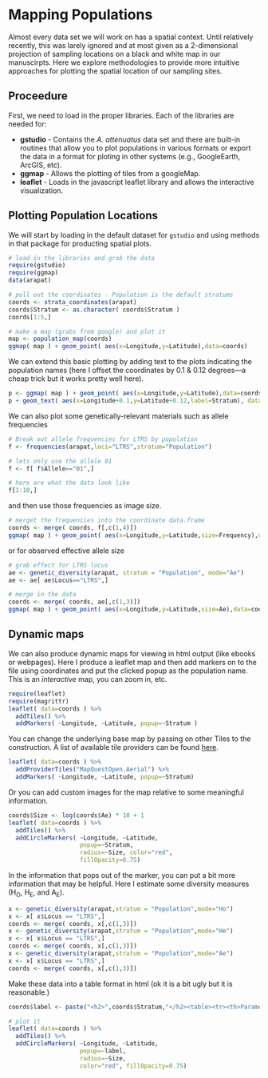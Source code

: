 # Mapping Populations

Almost every data set we will work on has a spatial context.  Until relatively recently, this was larely ignored and at most given as a 2-dimensional projection of sampling locations on a black and white map in our manuscirpts.  Here we explore methodologies to provide more intuitive approaches for plotting the spatial location of our sampling sites.

## Proceedure

First, we need to load in the proper libraries. Each of the libraries are needed for:

 - **gstudio** - Contains the *A. attenuatus* data set and there are built-in routines that allow you to plot populations in various formats or export the data in a format for ploting in other systems (e.g., GoogleEarth, ArcGIS, etc).
 - **ggmap** - Allows the plotting of tiles from a googleMap.
 - **leaflet** - Loads in the javascript leaflet library and allows the interactive visualization.



## Plotting Population Locations

We will start by loading in the default dataset for `gstudio` and using methods in that package for producting spatial plots.

```r
# load in the libraries and grab the data
require(gstudio)
require(ggmap)
data(arapat)

# pull out the coordinates - Population is the default stratums
coords <- strata_coordinates(arapat)
coords$Stratum <- as.character( coords$Stratum )
coords[1:5,]

# make a map (grabs from google) and plot it
map <- population_map(coords)
ggmap( map ) + geom_point( aes(x=Longitude,y=Latitude),data=coords)
```

We can extend this basic plotting by adding text to the plots indicating the population names (here I offset the coordinates by 0.1 & 0.12 degrees—a cheap trick but it works pretty well here).

```r
p <- ggmap( map ) + geom_point( aes(x=Longitude,y=Latitude),data=coords) 
p + geom_text( aes(x=Longitude+0.1,y=Latitude+0.12,label=Stratum), data=coords)
```

We can also plot some genetically-relevant materials such as allele frequencies

```r
# Break out allele frequencies for LTRS by population 
f <- frequencies(arapat,loci="LTRS",stratum="Population")

# lets only use the allele 01 
f <- f[ f$Allele=="01",]

# here are what the data look like
f[1:10,]
```

and then use those frequencies as image size.

```r
# merget the frequencies into the coordinate data.frame
coords <- merge( coords, f[,c(1,4)])
ggmap( map ) + geom_point( aes(x=Longitude,y=Latitude,size=Frequency),data=coords)
```

or for observed effective allele size

```r
# grab effect for LTRS locus
ae <- genetic_diversity(arapat, stratum = "Population", mode="Ae")
ae <- ae[ ae$Locus=="LTRS",]

# merge in the data
coords <- merge( coords, ae[,c(1,3)])
ggmap( map ) + geom_point( aes(x=Longitude,y=Latitude,size=Ae),data=coords)
```




## Dynamic maps

We can also produce dynamic maps for viewing in html output (like ebooks or webpages).  Here I produce a leaflet map and then add markers on to the file using coordinates and put the clicked popup as the population name.  This is an *interactive* map, you can zoom in, etc.

```r
require(leaflet)
require(magrittr)
leaflet( data=coords ) %>% 
  addTiles() %>% 
  addMarkers( ~Longitude, ~Latitude, popup=~Stratum )
```

You can change the underlying base map by passing on other Tiles to the construction.  A list of available tile providers can be found [here](http://leaflet-extras.github.io/leaflet-providers/preview/index.html).

```r
leaflet( data=coords ) %>% 
  addProviderTiles("MapQuestOpen.Aerial") %>% 
  addMarkers( ~Longitude, ~Latitude, popup=~Stratum)
```

Or you can add custom images for the map relative to some meaningful information.

```r
coords$Size <- log(coords$Ae) * 10 + 1
leaflet( data=coords ) %>%  
  addTiles() %>% 
  addCircleMarkers( ~Longitude, ~Latitude, 
                    popup=~Stratum, 
                    radius=~Size, color="red", 
                    fillOpacity=0.75) 
```


In the information that pops out of the marker, you can put a bit more information that may be helpful. Here I estimate some diversity measures (H<sub>O</sub>, H<sub>E</sub>, and A<sub>E</sub>).

```r
x <- genetic_diversity(arapat,stratum = "Population",mode="Ho")
x <- x[ x$Locus == "LTRS",]
coords <- merge( coords, x[,c(1,3)])
x <- genetic_diversity(arapat,stratum = "Population",mode="He")
x <- x[ x$Locus == "LTRS",]
coords <- merge( coords, x[,c(1,3)])
x <- genetic_diversity(arapat,stratum = "Population",mode="Ae")
x <- x[ x$Locus == "LTRS",]
coords <- merge( coords, x[,c(1,3)])
```

Make these data into a table format in html (ok it is a bit ugly but it is reasonable.)

```r
coords$label <- paste("<h2>",coords$Stratum,"</h2><table><tr><th>Parameter</th><th>Value</th></tr><tr><td>H<sub>O</sub></td><td>", format(coords$Ho,digits = 3),"</td></tr><tr><td>H<sub>E</sub></td><td>",format(coords$He, digits=3), "</td></tr><tr><td>A<sub>E</sub></td><td>",format(coords$Ae,digits=3),"</td></tr></table>",sep="")

# plot it
leaflet( data=coords ) %>%  
  addTiles() %>% 
  addCircleMarkers( ~Longitude, ~Latitude, 
                    popup=~label, 
                    radius=~Size, 
                    color="red", fillOpacity=0.75) 
```

